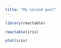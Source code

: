 ```yaml
---
title: "My second post"
---
```


```r
library(reactable)
```

```r
reactable(iris)
```

```r
plot(iris)
```




